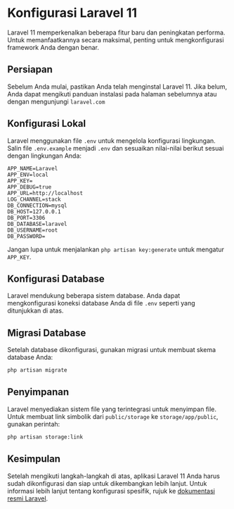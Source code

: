 # Konfigurasi Laravel 11

Laravel 11 memperkenalkan beberapa fitur baru dan peningkatan performa. Untuk memanfaatkannya secara maksimal, penting untuk mengkonfigurasi framework Anda dengan benar.

## Persiapan

Sebelum Anda mulai, pastikan Anda telah menginstal Laravel 11. Jika belum, Anda dapat mengikuti panduan instalasi pada halaman sebelumnya atau dengan mengunjungi `laravel.com`

## Konfigurasi Lokal

Laravel menggunakan file `.env` untuk mengelola konfigurasi lingkungan. Salin file `.env.example` menjadi `.env` dan sesuaikan nilai-nilai berikut sesuai dengan lingkungan Anda:

```plaintext filename=".env"
APP_NAME=Laravel
APP_ENV=local
APP_KEY=
APP_DEBUG=true
APP_URL=http://localhost
LOG_CHANNEL=stack
DB_CONNECTION=mysql
DB_HOST=127.0.0.1
DB_PORT=3306
DB_DATABASE=laravel
DB_USERNAME=root
DB_PASSWORD=
```

Jangan lupa untuk menjalankan `php artisan key:generate` untuk mengatur `APP_KEY`.

## Konfigurasi Database

Laravel mendukung beberapa sistem database. Anda dapat mengkonfigurasi koneksi database Anda di file `.env` seperti yang ditunjukkan di atas.

## Migrasi Database

Setelah database dikonfigurasi, gunakan migrasi untuk membuat skema database Anda:

```bash
php artisan migrate
```

## Penyimpanan

Laravel menyediakan sistem file yang terintegrasi untuk menyimpan file. Untuk membuat link simbolik dari `public/storage` ke `storage/app/public`, gunakan perintah:

```bash
php artisan storage:link
```

## Kesimpulan

Setelah mengikuti langkah-langkah di atas, aplikasi Laravel 11 Anda harus sudah dikonfigurasi dan siap untuk dikembangkan lebih lanjut. Untuk informasi lebih lanjut tentang konfigurasi spesifik, rujuk ke [dokumentasi resmi Laravel](https://laravel.com/docs/11.x).
